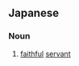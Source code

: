==Japanese==
{{ja-kanjitab|ちゅう|ぼく|yomi=o}}

===Noun===
{{ja-noun|ちゅうぼく}}

# [[faithful]] [[servant]]
